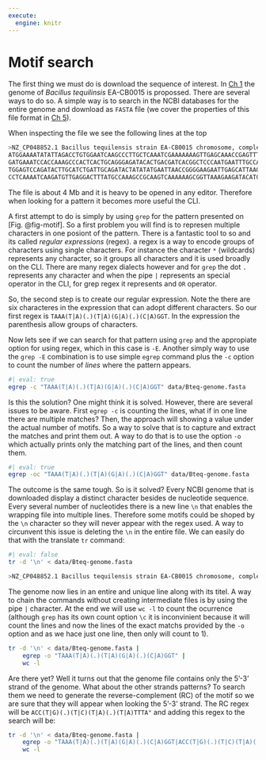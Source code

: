 ```yaml
---
execute: 
  engine: knitr
---
```


# Motif search {.unnumbered}

The first thing we must do is download the sequence of interest. In [Ch 1](../chs-command-line/welcome-to-command-line.qmd#anatomy-of-a-command) the genome of *Bacillus tequilinsis* EA-CB0015 is propossed. There are several ways to do so. A simple way is to search in the NCBI databases for the entire genome and download as `FASTA` file (we cover the properties of this file format in [Ch 5](../chs-sequence-analysis/introduction-to-sequence-analysis.qmd)).

When inspecting the file we see the following lines at the top

```bash
>NZ_CP048852.1 Bacillus tequilensis strain EA-CB0015 chromosome, complete genome
ATGGAAAATATATTAGACCTGTGGAATCAAGCCCTTGCTCAAATCGAAAAAAAGTTGAGCAAACCGAGTTTTGAGACTTG
GATGAAATCCACCAAAGCCCACTCACTGCAGGGAGATACACTGACGATCACGGCTCCCAATGAATTTGCCAGAGACTGGC
TGGAGTCCAGATACTTGCATCTGATTGCAGATACTATATATGAATTAACCGGGGAAGAATTGAGCATTAAGTTTGTCATT
CCTCAAAATCAAGATGTTGAGGACTTTATGCCAAAGCCGCAAGTCAAAAAAGCGGTTAAAGAAGATACATCTGATTTTCC
```

The file is about 4 Mb and it is heavy to be opened in any editor. Therefore when looking for a pattern it becomes more useful the CLI.

A first attempt to do is simply by using `grep` for the pattern presented on [Fig. @fig-motif]. So a first problem you will find is to represen multiple characters in one posiont of the pattern. There is a fantastic tool to so and its called *regular expressions* (regex). a regex is a way to encode groups of characters using single characters. For instance the character `*` (wildcards) represents any character, so it groups all characters and it is used broadly on the CLI. There are many regex dialects however and for `grep` the dot `.` represents any character and when the pipe `|` represents an special operator in the CLI, for grep regex it represents and `OR` operator.

So, the second step is to create our regular expression. Note the there are six characteres in the expression that can adopt different characters. So our first regex is `TAAA(T|A)(.)(T|A)(G|A)(.)(C|A)GGT`. In the expression the parenthesis allow groups of characters.

Now lets see if we can search for that pattern using `grep` and the appropiate option for using regex, which in this case is `-E`. Another simply way to use the `grep -E` combination is to use simple `egrep` command plus the `-c` option to count the number of *lines* where the pattern appears.

```bash
#| eval: true
egrep -c "TAAA(T|A)(.)(T|A)(G|A)(.)(C|A)GGT" data/Bteq-genome.fasta
```

Is this the solution? One might think it is solved. However, there are several issues to be aware. First `egrep -c` is counting the lines, what if in one line there are multiple matches? Then, the approach will showing a value under the actual number of motifs. So a way to solve that is to capture and extract the matches and print them out. A way to do that is to use the option `-o` which actually prints only the matching part of the lines, and then count them. 

```bash
#| eval: true
egrep -oc "TAAA(T|A)(.)(T|A)(G|A)(.)(C|A)GGT" data/Bteq-genome.fasta
```

The outcome is the same tough. So is it solved? Every NCBI genome that is downloaded display a distinct character besides de nucleotide sequence. Every several number of nucleotides there is a new line `\n` that enables the wrapping file into multiple lines. Therefore some motifs could be shoped by the `\n` character so they will never appear with the regex used. A way to circunvent this issue is deleting the `\n` in the entire file. We can easily do that with the translate `tr` command:

```bash
#| eval: false
tr -d '\n' < data/Bteq-genome.fasta
```

```bash
>NZ_CP048852.1 Bacillus tequilensis strain EA-CB0015 chromosome, complete genomeATGGAAAATATATTAGACCTGTGGAATCAAGCCCTTGCTCAAATCGAAAAAAAGTTGAGCAAACCGAGTTTTGAGACTTGGATGAAATCCACCAAAGCCCACTCACTGCAGGGAGATACACTGACGATCACGGCTCCCAATGAATTTGCCAGAGACTGGCTGGAGTCCAGATACTTGCATCTGATTGCAGATACTATATATGAATTAACCGGGGAAGAATTGAGCATTAAGTTTGTCATTCCTCAAAATCAAGATGTTGAGGACTTTATGCCAAAGCCGCAAGTCAAAAAAGCGGTTAAAGAAGATACATCTGATTTTCC...
```
The genome now lies in an entire and unique line along with its titel. A way to chain the commands without creating intermediate files is by using the pipe `|` character. At the end we will use `wc -l` to count the ocurrence (although `grep` has its own count option `\c` it is inconvinient because it will count the lines and now the lines of the exact matchs provided by the `-o` option and as we hace just one line, then only will count to 1).

```bash

tr -d '\n' < data/Bteq-genome.fasta |
    egrep -o "TAAA(T|A)(.)(T|A)(G|A)(.)(C|A)GGT" |
    wc -l
```

Are there yet? Well it turns out that the genome file contains only the 5'-3' strand of the genome. What about the other strands patterns? To search them we need to generate the reverse-complement (RC) of the motif so we are sure that they will appear when looking the 5'-3' strand. The RC regex will be `ACC(T|G)(.)(T|C)(T|A)(.)(T|A)TTTA"` and adding this regex to the search will be:

```bash

tr -d '\n' < data/Bteq-genome.fasta |
    egrep -o "TAAA(T|A)(.)(T|A)(G|A)(.)(C|A)GGT|ACC(T|G)(.)(T|C)(T|A)(.)(T|A)TTTA" |
    wc -l
```

